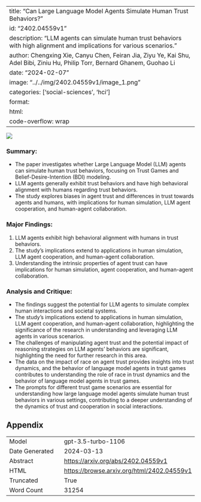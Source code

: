 
---
title: "Can Large Language Model Agents Simulate Human Trust Behaviors?"
id: "2402.04559v1"
description: "LLM agents can simulate human trust behaviors with high alignment and implications for various scenarios."
author: Chengxing Xie, Canyu Chen, Feiran Jia, Ziyu Ye, Kai Shu, Adel Bibi, Ziniu Hu, Philip Torr, Bernard Ghanem, Guohao Li
date: "2024-02-07"
image: "../../img/2402.04559v1/image_1.png"
categories: ['social-sciences', 'hci']
format:
  html:
    code-overflow: wrap
---

![](../../img/2402.04559v1/image_1.png)

### Summary:
- The paper investigates whether Large Language Model (LLM) agents can simulate human trust behaviors, focusing on Trust Games and Belief-Desire-Intention (BDI) modeling.
- LLM agents generally exhibit trust behaviors and have high behavioral alignment with humans regarding trust behaviors.
- The study explores biases in agent trust and differences in trust towards agents and humans, with implications for human simulation, LLM agent cooperation, and human-agent collaboration.

### Major Findings:
1. LLM agents exhibit high behavioral alignment with humans in trust behaviors.
2. The study's implications extend to applications in human simulation, LLM agent cooperation, and human-agent collaboration.
3. Understanding the intrinsic properties of agent trust can have implications for human simulation, agent cooperation, and human-agent collaboration.

### Analysis and Critique:
- The findings suggest the potential for LLM agents to simulate complex human interactions and societal systems.
- The study's implications extend to applications in human simulation, LLM agent cooperation, and human-agent collaboration, highlighting the significance of the research in understanding and leveraging LLM agents in various scenarios.
- The challenges of manipulating agent trust and the potential impact of reasoning strategies on LLM agents' behaviors are significant, highlighting the need for further research in this area.
- The data on the impact of race on agent trust provides insights into trust dynamics, and the behavior of language model agents in trust games contributes to understanding the role of race in trust dynamics and the behavior of language model agents in trust games.
- The prompts for different trust game scenarios are essential for understanding how large language model agents simulate human trust behaviors in various settings, contributing to a deeper understanding of the dynamics of trust and cooperation in social interactions.

## Appendix

|          |          |
|----------|----------|
| Model     | gpt-3.5-turbo-1106       |
| Date Generated     | 2024-03-13       |
| Abstract | [https://arxiv.org/abs/2402.04559v1](https://arxiv.org/abs/2402.04559v1)        |
| HTML     | [https://browse.arxiv.org/html/2402.04559v1](https://browse.arxiv.org/html/2402.04559v1)       |
| Truncated       | True       |
| Word Count       | 31254       |
